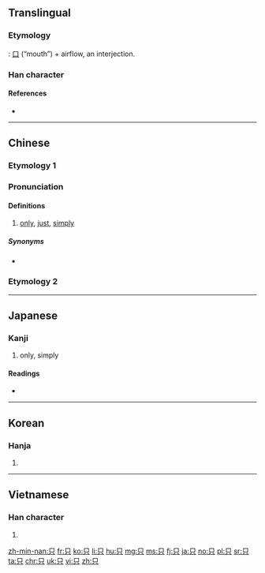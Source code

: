 {{xsee|[[衹]]|[[隻]]''' (distinct characters in traditional Chinese and Japanese; merged into 只 in simplified Chinese)''' }}
==Translingual==
{{stroke order}}

===Etymology===
{{liushu|ic}}: [[口]] (“mouth”) + airflow, an interjection.

===Han character===
{{Han char|rn=30|rad=口|as=02|sn=5|four=60800|canj=RC|ids=⿱口八}}

====References====
* {{Han ref|kx=0172.050|dkj=03239|dj=0383.010|hdz=10570.030|uh=53EA|ud=21482|bh=A575|bd=42357}}

----

==Chinese==
{{zh-forms}}

===Etymology 1===

===Pronunciation===
{{zh-pron
|m=zhǐ
|ma=y
|c=zi2
|h=pfs=chak,chṳ́
|mn=chí
|w=2tsr,4tseq
|mc=y
|oc=y
|cat=adv
}}

====Definitions====
{{zh-hanzi}}

# [[only]], [[just]], [[simply]]
#: {{zhex|我 只 去 過 一 次。|I've been there only once.}}

=====Synonyms=====
* {{zh-l|只有}}

===Etymology 2===
{{zh-see|隻}}

----

==Japanese==

===Kanji===
{{ja-kanji|grade=|rs=口02}}

# only, simply

====Readings====
* {{ja-readings|on=[[し]] (shi)|kun=[[ただ]] (tada)}}

----

==Korean==

===Hanja===
{{ko-hanja|hangeul=지|rv=ji|mr=chi|y=ci}}

# {{defn|lang=ko|sort=口02}}

----

==Vietnamese==

===Han character===
{{vi-hantu|[[chỉ]], [[chích]]|rs=口02}}

# {{defn|lang=vi|sort=口02}}

[[zh-min-nan:只]]
[[fr:只]]
[[ko:只]]
[[li:只]]
[[hu:只]]
[[mg:只]]
[[ms:只]]
[[fj:只]]
[[ja:只]]
[[no:只]]
[[pl:只]]
[[sr:只]]
[[ta:只]]
[[chr:只]]
[[uk:只]]
[[vi:只]]
[[zh:只]]
